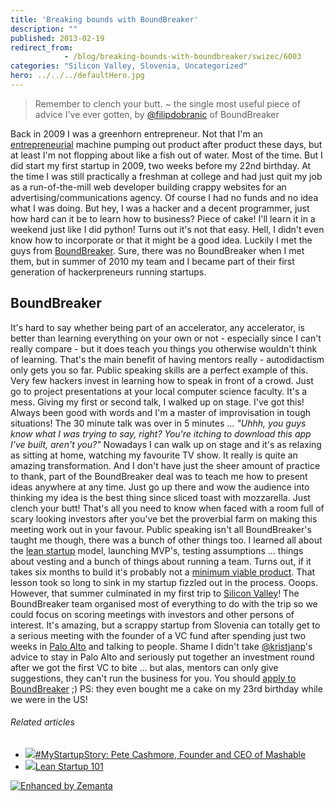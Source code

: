 ```yaml
---
title: 'Breaking bounds with BoundBreaker'
description: ""
published: 2013-02-19
redirect_from: 
            - /blog/breaking-bounds-with-boundbreaker/swizec/6003
categories: "Silicon Valley, Slovenia, Uncategorized"
hero: ../../../defaultHero.jpg
---
```

> Remember to clench your butt. ~ the single most useful piece of advice I&#x27;ve ever gotten, by [@filipdobranic](https://twitter.com/filipdobranic) of BoundBreaker

Back in 2009 I was a greenhorn entrepreneur. Not that I&#x27;m an [entrepreneurial](http://en.wikipedia.org/wiki/Entrepreneur "Entrepreneur") machine pumping out product after product these days, but at least I&#x27;m not flopping about like a fish out of water. Most of the time. But I did start my first startup in 2009, two weeks before my 22nd birthday. At the time I was still practically a freshman at college and had just quit my job as a run-of-the-mill web developer building crappy websites for an advertising/communications agency. Of course I had no funds and no idea what I was doing. But hey, I was a hacker and a decent programmer, just how hard can it be to learn how to business? Piece of cake! I&#x27;ll learn it in a weekend just like I did python! Turns out it&#x27;s not that easy. Hell, I didn&#x27;t even know how to incorporate or that it might be a good idea. Luckily I met the guys from [BoundBreaker](http://www.boundbreaker.org/). Sure, there was no BoundBreaker when I met them, but in summer of 2010 my team and I became part of their first generation of hackerpreneurs running startups.

## BoundBreaker

It&#x27;s hard to say whether being part of an accelerator, any accelerator, is better than learning everything on your own or not - especially since I can&#x27;t really compare - but it does teach you things you otherwise wouldn&#x27;t think of learning. That&#x27;s the main benefit of having mentors really - autodidactism only gets you so far. Public speaking skills are a perfect example of this. Very few hackers invest in learning how to speak in front of a crowd. Just go to project presentations at your local computer science faculty. It&#x27;s a mess. Giving my first or second talk, I walked up on stage. I&#x27;ve got this! Always been good with words and I&#x27;m a master of improvisation in tough situations! The 30 minute talk was over in 5 minutes ... _&quot;Uhhh, you guys know what I was trying to say, right? You&#x27;re itching to download this app I&#x27;ve built, aren&#x27;t you?&quot;_ Nowadays I can walk up on stage and it&#x27;s as relaxing as sitting at home, watching my favourite TV show. It really is quite an amazing transformation. And I don&#x27;t have just the sheer amount of practice to thank, part of the BoundBreaker deal was to teach me how to present ideas anywhere at any time. Just go up there and wow the audience into thinking my idea is the best thing since sliced toast with mozzarella. Just clench your butt! That&#x27;s all you need to know when faced with a room full of scary looking investors after you&#x27;ve bet the proverbial farm on making this meeting work out in your favour. Public speaking isn&#x27;t all BoundBreaker&#x27;s taught me though, there was a bunch of other things too. I learned all about the [lean startup](http://www.startuplessonslearned.com/2008/09/lean-startup.html "Lean Startup") model, launching MVP&#x27;s, testing assumptions ... things about vesting and a bunch of things about running a team. Turns out, if it takes six months to build it&#x27;s probably not a [minimum viable product](http://en.wikipedia.org/wiki/Minimum_viable_product "Minimum viable product"). That lesson took so long to sink in my startup fizzled out in the process. Ooops. However, that summer culminated in my first trip to [Silicon Valley](<http://maps.google.com/maps?ll=37.37,-122.04&amp;spn=1.0,1.0&amp;q=37.37,-122.04 (Silicon%20Valley)&amp;t=h> "Silicon Valley")! The BoundBreaker team organised most of everything to do with the trip so we could focus on scoring meetings with investors and other persons of interest. It&#x27;s amazing, but a scrappy startup from Slovenia can totally get to a serious meeting with the founder of a VC fund after spending just two weeks in [Palo Alto](<http://maps.google.com/maps?ll=37.4291666667,-122.138055556&amp;spn=0.1,0.1&amp;q=37.4291666667,-122.138055556 (Palo%20Alto%2C%20California)&amp;t=h> "Palo Alto, California") and talking to people. Shame I didn&#x27;t take [@kristjanp](https://twitter.com/kristjanp)&#x27;s advice to stay in Palo Alto and seriously put together an investment round after we got the first VC to bite ... but alas, mentors can only give suggestions, they can&#x27;t run the business for you. You should [apply to BoundBreaker](http://www.boundbreaker.org/apply/) ;) PS: they even bought me a cake on my 23rd birthday while we were in the US!

###### Related articles

- [![](http://i.zemanta.com/noimg_103_80_80.jpg)](http://www.hiscoxusa.com/small-business-insurance/blog/2011/09/23/my-startup-story-pete-cashmore-founder-and-ceo-of-mashable/)[#MyStartupStory: Pete Cashmore, Founder and CEO of Mashable](http://www.hiscoxusa.com/small-business-insurance/blog/2011/09/23/my-startup-story-pete-cashmore-founder-and-ceo-of-mashable/)
- [![](http://i.zemanta.com/142743624_80_80.jpg)](http://www.slideshare.net/HackerChick/lean-startup-101-16313871)[Lean Startup 101](http://www.slideshare.net/HackerChick/lean-startup-101-16313871)

[![Enhanced by Zemanta](http://img.zemanta.com/zemified_e.png?x-id=56ccf3f0-0280-4951-b66c-aa7c00af80da)](http://www.zemanta.com/?px "Enhanced by Zemanta")